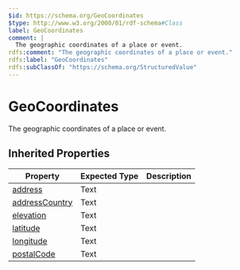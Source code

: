 ```yaml
---
$id: https://schema.org/GeoCoordinates
$type: http://www.w3.org/2000/01/rdf-schema#Class
label: GeoCoordinates
comment: |
  The geographic coordinates of a place or event.
rdfs:comment: "The geographic coordinates of a place or event."
rdfs:label: "GeoCoordinates"
rdfs:subClassOf: "https://schema.org/StructuredValue"
---
```


# GeoCoordinates

The geographic coordinates of a place or event.

## Inherited Properties

| Property | Expected Type | Description |
| --- | --- | --- |
| [address](https://schema.org/address) | Text |  |
| [addressCountry](https://schema.org/addressCountry) | Text |  |
| [elevation](https://schema.org/elevation) | Text |  |
| [latitude](https://schema.org/latitude) | Text |  |
| [longitude](https://schema.org/longitude) | Text |  |
| [postalCode](https://schema.org/postalCode) | Text |  |
